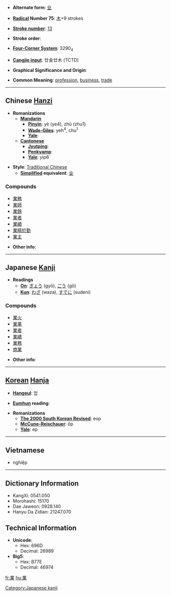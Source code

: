 * '''Alternate form''': [[业]]

* '''[[Wiktionary:Chinese radical index| Radical]] Number 75''': [[Wiktionary:Chinese radical index 木|木]]+9 strokes

* '''[[Wiktionary:Chinese total strokes index|Stroke number]]''': [[Wiktionary:Chinese total strokes index 13|13]]

* '''Stroke order''': 

* '''[[Wiktionary:Chinese four corner index|Four-Corner System]]''': 3290<sub>4</sub>

* '''[[Wiktionary:Chinese Cangjie index|Cangjie input]]''': 廿金廿木 (TCTD)

* '''Graphical Significance and Origin''': 

* '''Common Meaning''': [[profession]], [[business]], [[trade]]

----

== Chinese [[Hanzi]] ==

* '''Romanizations'''
** '''[[Mandarin]]'''
*** '''[[Pinyin]]''': yè (ye4), zhū (zhu1)
*** '''[[Wade-Giles]]''': yeh<sup>4</sup>, chu<sup>1</sup>
*** '''[[Yale]]''': 
** '''[[Cantonese]]'''
*** '''[[Jyutping]]''':
*** '''[[Penkyamp]]''': 
*** '''[[Yale]]''': yip6

* '''Style''': [[Traditional Chinese]] 
** '''[[Simplified Chinese|Simplified]] equivalent''': [[业]]

===Compounds===
*[[業務]]
*[[業師]]
*[[業餘]]
*[[業者]]
*[[業績]]
*[[業精於勤]]
*[[業主]]

* '''Other info''': 

----

== Japanese [[Kanji]] ==

* '''Readings'''
** '''[[On]]''': [[ぎょう]] (gyō), [[ごう]] (gō)
** '''[[Kun]]''': [[わざ]] (waza), [[すでに]] (sudeni)

===Compounds===
*[[業火]]
*[[業果]]
*[[業者]]
*[[業績]]
*[[業務]]
*[[商業]]

* '''Other info''':  

----

== [[Korean]] [[Hanja]] ==

* '''[[Hangeul]]''': 업

* '''[[Eumhun]] reading''': 

* '''Romanizations'''
** '''[[The 2000 South Korean Revised Romanization|The 2000 South Korean Revised]]''': eop
** '''[[McCune-Reischauer]]''': ŏp
** '''[[Yale]]''': ep

----

==Vietnamese==

*nghiệp

----
== Dictionary Information ==

* KangXi: 0541.050
* Morohashi: 15170
* Dae Jaweon: 0928.140
* Hanyu Da Zidian: 21247.070

== Technical Information ==

* '''Unicode''':
** Hex: 696D
** Decimal: 26989
* '''Big5''':
** Hex: B77E
** Decimal: 46974

[[Category:Japanese kanji]]

[[fr:業]]
[[hu:業]]